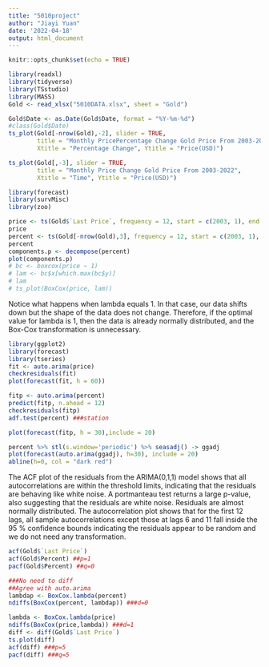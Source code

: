 ```yaml
---
title: "5010project"
author: "Jiayi Yuan"
date: '2022-04-18'
output: html_document
---
```


```r
knitr::opts_chunk$set(echo = TRUE)
```

```r
library(readxl)
library(tidyverse)
library(TSstudio)
library(MASS)
Gold <- read_xlsx("5010DATA.xlsx", sheet = "Gold")

Gold$Date <- as.Date(Gold$Date, format = "%Y-%m-%d")
#class(Gold$Date)
ts_plot(Gold[-nrow(Gold),-2], slider = TRUE, 
        title = "Monthly PricePercentage Change Gold Price From 2003-2022", 
        Xtitle = "Percentage Change", Ytitle = "Price(USD)")

ts_plot(Gold[,-3], slider = TRUE, 
        title = "Monthly Price Change Gold Price From 2003-2022", 
        Xtitle = "Time", Ytitle = "Price(USD)")
```

```r
library(forecast)
library(survMisc)
library(zoo)

price <- ts(Gold$`Last Price`, frequency = 12, start = c(2003, 1), end = c(2022, 4))
price
percent <- ts(Gold[-nrow(Gold),3], frequency = 12, start = c(2003, 1), end = c(2022, 4))
percent
components.p <- decompose(percent)
plot(components.p)
# bc <- boxcox(price ~ 1)
# lam <- bc$x[which.max(bc$y)]
# lam
# ts_plot(BoxCox(price, lam))
```
Notice what happens when lambda equals 1. In that case, our data shifts down but the shape of the data does not change. Therefore, if the optimal value for lambda is 1, then the data is already normally distributed, and the Box-Cox transformation is unnecessary.


```r
library(ggplot2)
library(forecast)
library(tseries)
fit <- auto.arima(price)
checkresiduals(fit)
plot(forecast(fit, h = 60))

fitp <- auto.arima(percent)
predict(fitp, n.ahead = 12)
checkresiduals(fitp)
adf.test(percent) ###station

plot(forecast(fitp, h = 30),include = 20)

percent %>% stl(s.window='periodic') %>% seasadj() -> ggadj
plot(forecast(auto.arima(ggadj), h=30), include = 20)
abline(h=0, col = "dark red")
```
The ACF plot of the residuals from the ARIMA(0,1,1) model shows that all autocorrelations are within the threshold limits, indicating that the residuals are behaving like white noise. A portmanteau test returns a large p-value, also suggesting that the residuals are white noise. Residuals are almost normally distributed. The autocorrelation plot shows that for the first 12 lags, all sample autocorrelations except those at lags 6 and 11 fall inside the 95 % confidence bounds indicating the residuals appear to be random and we do not need any transformation. 

```r
acf(Gold$`Last Price`)
acf(Gold$Percent) ##p=1
pacf(Gold$Percent) ##q=0

###No need to diff
##Agree with auto.arima
lambdap <- BoxCox.lambda(percent)
ndiffs(BoxCox(percent, lambdap)) ###d=0

lambda <- BoxCox.lambda(price)
ndiffs(BoxCox(price,lambda)) ###d=1
diff <- diff(Gold$`Last Price`)
ts.plot(diff)
acf(diff) ###p=5
pacf(diff) ###q=5
```




